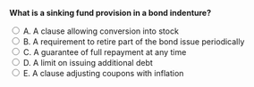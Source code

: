 ::: {.question-block}

<form onsubmit="event.preventDefault(); checkAnswer('module6_mcq_q17')" data-correct-answer="B">
<strong style="display: block;">What is a sinking fund provision in a bond indenture?</strong>

<label><input type="radio" name="module6_mcq_q17" value="A"> A. A clause allowing conversion into stock</label><br>
<label><input type="radio" name="module6_mcq_q17" value="B"> B. A requirement to retire part of the bond issue periodically</label><br>
<label><input type="radio" name="module6_mcq_q17" value="C"> C. A guarantee of full repayment at any time</label><br>
<label><input type="radio" name="module6_mcq_q17" value="D"> D. A limit on issuing additional debt</label><br>
<label><input type="radio" name="module6_mcq_q17" value="E"> E. A clause adjusting coupons with inflation</label><br>
</form>

<div id="feedback-module6_mcq_q17" class="feedback" data-status="" style="display:none;">
✅ Correct: B. A sinking fund obligates the issuer to redeem a portion of bonds each year, reducing credit risk.
</div>

:::
